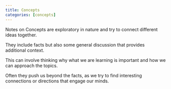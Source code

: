 ```yaml
---
title: Concepts
categories: [concepts]
---
```


Notes on Concepts are exploratory in nature and try to connect different ideas together.

They include facts but also some general discussion that provides additional context.

This can involve thinking why what we are learning is important and how we can approach
the topics.

Often they push us beyond the facts, as we try to find interesting connections or 
directions that engage our minds.
